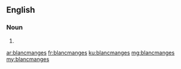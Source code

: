==English==

===Noun===
{{head|en|plural}}

# {{plural of|blancmange|lang=en|nocat=1}}

[[ar:blancmanges]]
[[fr:blancmanges]]
[[ku:blancmanges]]
[[mg:blancmanges]]
[[my:blancmanges]]